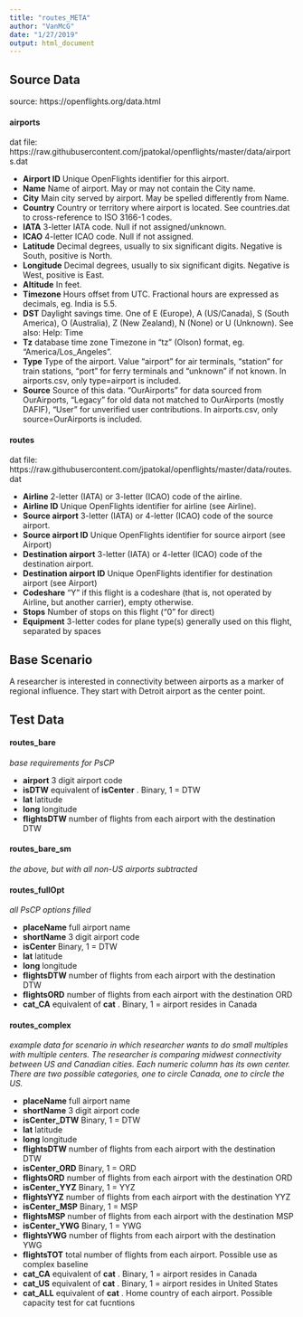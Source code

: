 ```yaml
---
title: "routes_META"
author: "VanMcG"
date: "1/27/2019"
output: html_document
---
```


## Source Data
source: https://openflights.org/data.html

#### airports
dat file: https://raw.githubusercontent.com/jpatokal/openflights/master/data/airports.dat

* __Airport ID__	Unique OpenFlights identifier for this airport.
*  __Name__	Name of airport. May or may not contain the City name.
* __City__	Main city served by airport. May be spelled differently from Name.
* __Country__	Country or territory where airport is located. See countries.dat to cross-reference to ISO 3166-1 codes.
* __IATA__	3-letter IATA code. Null if not assigned/unknown.
* __ICAO__	4-letter ICAO code. Null if not assigned.
* __Latitude__	Decimal degrees, usually to six significant digits. Negative is South, positive is North.
* __Longitude__	Decimal degrees, usually to six significant digits. Negative is West, positive is East.
* __Altitude__	In feet.
* __Timezone__	Hours offset from UTC. Fractional hours are expressed as decimals, eg. India is 5.5.
* __DST__	Daylight savings time. One of E (Europe), A (US/Canada), S (South America), O (Australia), Z (New Zealand), N (None) or U (Unknown). See also: Help: Time
* __Tz__ database time zone	Timezone in "tz" (Olson) format, eg. "America/Los_Angeles".
* __Type__	Type of the airport. Value "airport" for air terminals, "station" for train stations, "port" for ferry terminals and "unknown" if not known. In airports.csv, only type=airport is included.
* __Source__	Source of this data. "OurAirports" for data sourced from OurAirports, "Legacy" for old data not matched to OurAirports (mostly DAFIF), "User" for unverified user contributions. In airports.csv, only source=OurAirports is included.

#### routes
dat file: https://raw.githubusercontent.com/jpatokal/openflights/master/data/routes.dat

* __Airline__	2-letter (IATA) or 3-letter (ICAO) code of the airline.
* __Airline ID__	Unique OpenFlights identifier for airline (see Airline).
* __Source airport__	3-letter (IATA) or 4-letter (ICAO) code of the source airport.
* __Source airport ID__	Unique OpenFlights identifier for source airport (see Airport)
* __Destination airport__	3-letter (IATA) or 4-letter (ICAO) code of the destination airport.
* __Destination airport ID__	Unique OpenFlights identifier for destination airport (see Airport)
* __Codeshare__	"Y" if this flight is a codeshare (that is, not operated by Airline, but another carrier), empty otherwise.
* __Stops__	Number of stops on this flight ("0" for direct)
* __Equipment__	3-letter codes for plane type(s) generally used on this flight, separated by spaces

## Base Scenario
A researcher is interested in connectivity between airports as a marker of regional influence. They start with Detroit airport as the center point.


## Test Data

#### routes_bare
_base requirements for PsCP_

*  __airport__ 3 digit airport code
* __isDTW__ equivalent of __isCenter__ . Binary, 1 = DTW
* __lat__ latitude
* __long__ longitude
* __flightsDTW__ number of flights from each airport with the destination DTW

#### routes_bare_sm
_the above, but with all non-US airports subtracted_

#### routes_fullOpt
_all PsCP options filled_

*  __placeName__ full airport name
* __shortName__ 3 digit airport code
* __isCenter__ Binary, 1 = DTW
* __lat__ latitude
* __long__ longitude
* __flightsDTW__ number of flights from each airport with the destination DTW
* __flightsORD__ number of flights from each airport with the destination ORD
* __cat_CA__ equivalent of __cat__ . Binary, 1 = airport resides in Canada

#### routes_complex
_example data for scenario in which researcher wants to do small multiples with multiple centers. The researcher is comparing midwest connectivity between US and Canadian cities. Each numeric column has its own center. There are two possible categories, one to circle Canada, one to circle the US. _

*  __placeName__ full airport name
* __shortName__ 3 digit airport code
* __isCenter_DTW__ Binary, 1 = DTW
* __lat__ latitude
* __long__ longitude
* __flightsDTW__ number of flights from each airport with the destination DTW
* __isCenter_ORD__ Binary, 1 = ORD
* __flightsORD__ number of flights from each airport with the destination ORD
* __isCenter_YYZ__ Binary, 1 = YYZ
* __flightsYYZ__ number of flights from each airport with the destination YYZ
* __isCenter_MSP__ Binary, 1 = MSP
* __flightsMSP__ number of flights from each airport with the destination MSP
* __isCenter_YWG__ Binary, 1 = YWG
* __flightsYWG__ number of flights from each airport with the destination YWG
* __flightsTOT__ total number of flights from each airport. Possible use as complex baseline
* __cat_CA__ equivalent of __cat__ . Binary, 1 = airport resides in Canada
* __cat_US__ equivalent of __cat__ . Binary, 1 = airport resides in United States
* __cat_ALL__ equivalent of __cat__ . Home country of each airport. Possible capacity test for cat fucntions